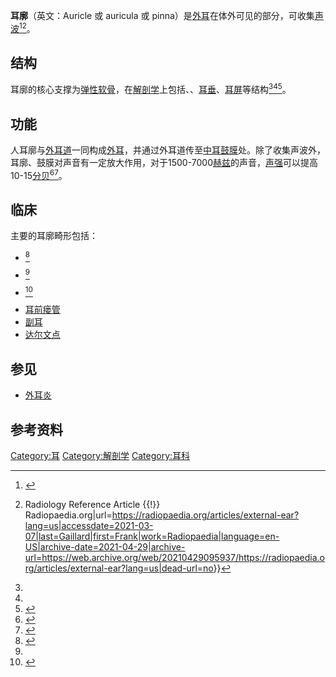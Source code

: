 {{Expand language|1=en|time=2021-03-07T05:23:10+00:00}}
{{medical}}
{{Infobox anatomy
| Name = 耳廓
| Image = Gray904.png
| Width = 
| Caption = 耳廓结构
| Image2 = 
| Caption2 = 
| System = 
| Latin = auricula
| Precursor = 
| Artery = [[Posterior_auricular_artery|posterior auricular]], [[Anterior_auricular_branches_of_superficial_temporal_artery|anterior auricular]]
| Vein = 
| Nerve = [[Trigeminal_nerve|Trigeminal nerve]], [[great_auricular_nerve|great auricular nerve]], [[lesser_occipital_nerve|lesser occipital nerve]]
| Lymph = To pre- and post-auricular nodes, nodes of parotid and cervical chains
}}
{{Ear series}}
'''耳廓'''（英文：Auricle 或 auricula 或 pinna）是[[外耳|外耳]]在体外可见的部分，可收集[[声波|声波]]<ref name=":0">{{Cite web|title=Video: 外耳解剖|url=https://www.msdmanuals.cn/home/multimedia/video/v43437678_zh|accessdate=2021-03-07|work=《默克诊疗手册家庭版》|language=zh-CN}}</ref><ref name=":1">{{Cite web|title=External ear {{!}} Radiology Reference Article {{!}} Radiopaedia.org|url=https://radiopaedia.org/articles/external-ear?lang=us|accessdate=2021-03-07|last=Gaillard|first=Frank|work=Radiopaedia|language=en-US|archive-date=2021-04-29|archive-url=https://web.archive.org/web/20210429095937/https://radiopaedia.org/articles/external-ear?lang=us|dead-url=no}}</ref>。

== 结构 ==
耳廓的核心支撑为[[弹性软骨|弹性软骨]]，在[[解剖学|解剖学]]上包括{{link-en|耳轮|Helix (ear)}}、{{link-en|对耳轮|Antihelix}}、[[耳垂|耳垂]]、[[耳屏|耳屏]]等结构<ref name=":0" /><ref name=":1" /><ref>{{Cite web|title=人体解剖学/外耳|url=http://www.a-hospital.com/w/%E4%BA%BA%E4%BD%93%E8%A7%A3%E5%89%96%E5%AD%A6/%E5%A4%96%E8%80%B3|accessdate=2021-03-07|work=|publisher=www.a-hospital.com|archive-date=2020-02-08|archive-url=https://web.archive.org/web/20200208220331/http://www.a-hospital.com/w/%E4%BA%BA%E4%BD%93%E8%A7%A3%E5%89%96%E5%AD%A6/%E5%A4%96%E8%80%B3|dead-url=no}}</ref>。

== 功能 ==
人耳廓与[[外耳道|外耳道]]一同构成[[外耳|外耳]]，并通过外耳道传至[[中耳|中耳]][[鼓膜|鼓膜]]处。除了收集声波外，耳廓、鼓膜对声音有一定放大作用，对于1500-7000[[赫兹|赫兹]]的声音，[[声强|声强]]可以提高10-15[[分贝|分贝]]<ref>{{Cite book|chapter=|url=https://books.google.com/books?id=3jvUDAAAQBAJ&pg=PT237&lpg=PT237&dq=Auricle+amplification+1.5-7khz&source=bl&ots=-Y-RWs1cOF&sig=ACfU3U0F_TwejWbNuCqXKeLzQr4t-rKX3A&hl=en&sa=X&ved=2ahUKEwjG46ztpp3vAhUwmuAKHR7BCCkQ6AEwEXoECBYQAw#v=onepage&q=Auricle%20amplification%201.5-7khz&f=false|publisher=Psychology Press|date=2016-08-12|isbn=978-1-317-37254-7|language=en|first=George|last=Mather|title=Foundations of Sensation and Perception}}</ref><ref>{{Cite web|title=How the Ear Works|url=https://www.hopkinsmedicine.org/health/conditions-and-diseases/how-the-ear-works|accessdate=2021-03-07|work=www.hopkinsmedicine.org|language=en|archive-date=2021-01-23|archive-url=https://web.archive.org/web/20210123054018/https://www.hopkinsmedicine.org/health/conditions-and-diseases/how-the-ear-works|dead-url=no}}</ref>。

== 临床 ==
主要的耳廓畸形包括：

* {{link-en|无耳畸形|Anotia}}<ref name=":2">{{Cite web|title=小耳症分级方式|url=http://microtia.asia/cn/overview2.html|accessdate=2021-03-07|work=|publisher=国际小耳症研究中心}}</ref>
* {{link-en|小耳症|Microtia}}<ref name=":2" />
* {{link-en|菜花耳|Cauliflower ear}}<ref>{{Cite web|title=菜花耳是怎样形成的？|url=http://ask.kedo.gov.cn/c/2015-08-11/809002.shtml|accessdate=2021-03-07|work=|publisher=蝌蚪五线谱|archive-date=2019-05-30|archive-url=https://web.archive.org/web/20190530071918/http://ask.kedo.gov.cn/c/2015-08-11/809002.shtml|dead-url=no}}</ref>
* [[耳前瘻管|耳前瘘管]]
* [[副耳|副耳]]
* [[达尔文点|达尔文点]]

== 参见 ==

* [[外耳炎|外耳炎]]

== 参考资料 ==
{{reflist|2}}

[[Category:耳|Category:耳]]
[[Category:解剖学|Category:解剖学]]
[[Category:耳科|Category:耳科]]
{{med-stub}}